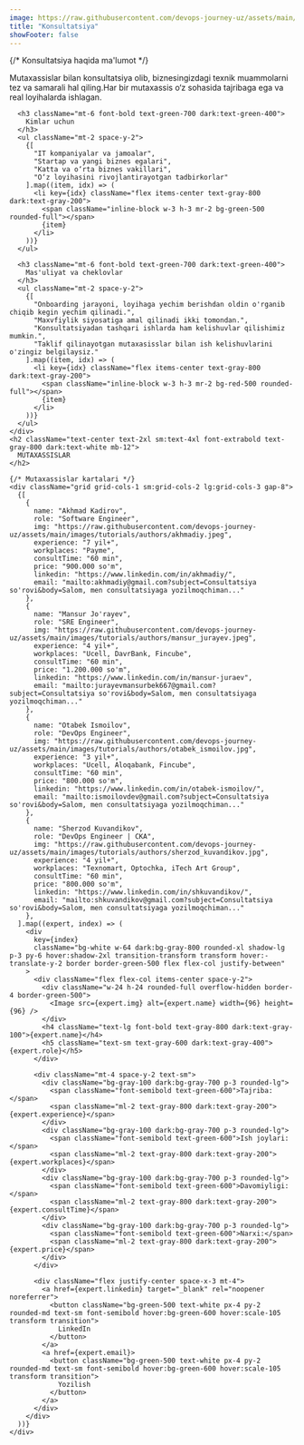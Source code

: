 ```yaml
---
image: https://raw.githubusercontent.com/devops-journey-uz/assets/main/images/company/consultation.png
title: "Konsultatsiya"
showFooter: false
---
```



<section className="py-12">
  <div className="max-w-7xl mx-auto px-4">
    {/* Konsultatsiya haqida ma'lumot */}
    <div className="bg-green-50 dark:bg-gray-800 rounded-xl shadow-lg p-6 border border-green-300 dark:border-gray-700 mb-12">
      <p className="text-lg text-gray-800 dark:text-gray-200">
        Mutaxassislar bilan konsultatsiya olib, biznesingizdagi texnik muammolarni tez va samarali hal qiling.Har bir mutaxassis o‘z sohasida tajribaga ega va real loyihalarda ishlagan.
      </p>

      <h3 className="mt-6 font-bold text-green-700 dark:text-green-400">
        Kimlar uchun
      </h3>
      <ul className="mt-2 space-y-2">
        {[
          "IT kompaniyalar va jamoalar",
          "Startap va yangi biznes egalari",
          "Katta va o‘rta biznes vakillari",
          "O‘z loyihasini rivojlantirayotgan tadbirkorlar"
        ].map((item, idx) => (
          <li key={idx} className="flex items-center text-gray-800 dark:text-gray-200">
            <span className="inline-block w-3 h-3 mr-2 bg-green-500 rounded-full"></span>
            {item}
          </li>
        ))}
      </ul>

      <h3 className="mt-6 font-bold text-green-700 dark:text-green-400">
        Mas'uliyat va cheklovlar
      </h3>
      <ul className="mt-2 space-y-2">
        {[
          "Onboarding jarayoni, loyihaga yechim berishdan oldin o'rganib chiqib kegin yechim qilinadi.",
          "Maxvfiylik siyosatiga amal qilinadi ikki tomondan.",
          "Konsultatsiyadan tashqari ishlarda ham kelishuvlar qilishimiz mumkin.",
          "Taklif qilinayotgan mutaxasisslar bilan ish kelishuvlarini o'zingiz belgilaysiz."
        ].map((item, idx) => (
          <li key={idx} className="flex items-center text-gray-800 dark:text-gray-200">
            <span className="inline-block w-3 h-3 mr-2 bg-red-500 rounded-full"></span>
            {item}
          </li>
        ))}
      </ul>
    </div>
    <h2 className="text-center text-2xl sm:text-4xl font-extrabold text-gray-800 dark:text-white mb-12">
      MUTAXASSISLAR
    </h2>

    {/* Mutaxassislar kartalari */}
    <div className="grid grid-cols-1 sm:grid-cols-2 lg:grid-cols-3 gap-8">
      {[
        {
          name: "Akhmad Kadirov",
          role: "Software Engineer",
          img: "https://raw.githubusercontent.com/devops-journey-uz/assets/main/images/tutorials/authors/akhmadiy.jpeg",
          experience: "7 yil+",
          workplaces: "Payme",
          consultTime: "60 min",
          price: "900.000 so'm",
          linkedin: "https://www.linkedin.com/in/akhmadiy/",
          email: "mailto:akhmadiy@gmail.com?subject=Consultatsiya so'rovi&body=Salom, men consultatsiyaga yozilmoqchiman..."
        },
        {
          name: "Mansur Jo'rayev",
          role: "SRE Engineer",
          img: "https://raw.githubusercontent.com/devops-journey-uz/assets/main/images/tutorials/authors/mansur_jurayev.jpeg",
          experience: "4 yil+",
          workplaces: "Ucell, DavrBank, Fincube",
          consultTime: "60 min",
          price: "1.200.000 so'm",
          linkedin: "https://www.linkedin.com/in/mansur-juraev",
          email: "mailto:jurayevmansurbek667@gmail.com?subject=Consultatsiya so'rovi&body=Salom, men consultatsiyaga yozilmoqchiman..."
        },
        {
          name: "Otabek Ismoilov",
          role: "DevOps Engineer",
          img: "https://raw.githubusercontent.com/devops-journey-uz/assets/main/images/tutorials/authors/otabek_ismoilov.jpg",
          experience: "3 yil+",
          workplaces: "Ucell, Aloqabank, Fincube",
          consultTime: "60 min",
          price: "800.000 so'm",
          linkedin: "https://www.linkedin.com/in/otabek-ismoilov/",
          email: "mailto:ismoilovdev@gmail.com?subject=Consultatsiya so'rovi&body=Salom, men consultatsiyaga yozilmoqchiman..."
        },
        {
          name: "Sherzod Kuvandikov",
          role: "DevOps Engineer | CKA",
          img: "https://raw.githubusercontent.com/devops-journey-uz/assets/main/images/tutorials/authors/sherzod_kuvandikov.jpg",
          experience: "4 yil+",
          workplaces: "Texnomart, Optochka, iTech Art Group",
          consultTime: "60 min",
          price: "800.000 so'm",
          linkedin: "https://www.linkedin.com/in/shkuvandikov/",
          email: "mailto:shkuvandikov@gmail.com?subject=Consultatsiya so'rovi&body=Salom, men consultatsiyaga yozilmoqchiman..."
        },
      ].map((expert, index) => (
        <div
          key={index}
          className="bg-white w-64 dark:bg-gray-800 rounded-xl shadow-lg p-3 py-6 hover:shadow-2xl transition-transform transform hover:-translate-y-2 border border-green-500 flex flex-col justify-between"
        >
          <div className="flex flex-col items-center space-y-2">
            <div className="w-24 h-24 rounded-full overflow-hidden border-4 border-green-500">
              <Image src={expert.img} alt={expert.name} width={96} height={96} />
            </div>
            <h4 className="text-lg font-bold text-gray-800 dark:text-gray-100">{expert.name}</h4>
            <h5 className="text-sm text-gray-600 dark:text-gray-400">{expert.role}</h5>
          </div>

          <div className="mt-4 space-y-2 text-sm">
            <div className="bg-gray-100 dark:bg-gray-700 p-3 rounded-lg">
              <span className="font-semibold text-green-600">Tajriba:</span>
              <span className="ml-2 text-gray-800 dark:text-gray-200">{expert.experience}</span>
            </div>
            <div className="bg-gray-100 dark:bg-gray-700 p-3 rounded-lg">
              <span className="font-semibold text-green-600">Ish joylari:</span>
              <span className="ml-2 text-gray-800 dark:text-gray-200">{expert.workplaces}</span>
            </div>
            <div className="bg-gray-100 dark:bg-gray-700 p-3 rounded-lg">
              <span className="font-semibold text-green-600">Davomiyligi:</span>
              <span className="ml-2 text-gray-800 dark:text-gray-200">{expert.consultTime}</span>
            </div>
            <div className="bg-gray-100 dark:bg-gray-700 p-3 rounded-lg">
              <span className="font-semibold text-green-600">Narxi:</span>
              <span className="ml-2 text-gray-800 dark:text-gray-200">{expert.price}</span>
            </div>
          </div>

          <div className="flex justify-center space-x-3 mt-4">
            <a href={expert.linkedin} target="_blank" rel="noopener noreferrer">
              <button className="bg-green-500 text-white px-4 py-2 rounded-md text-sm font-semibold hover:bg-green-600 hover:scale-105 transform transition">
                LinkedIn
              </button>
            </a>
            <a href={expert.email}>
              <button className="bg-green-500 text-white px-4 py-2 rounded-md text-sm font-semibold hover:bg-green-600 hover:scale-105 transform transition">
                Yozilish
              </button>
            </a>
          </div>
        </div>
      ))}
    </div>
  </div>
</section>
